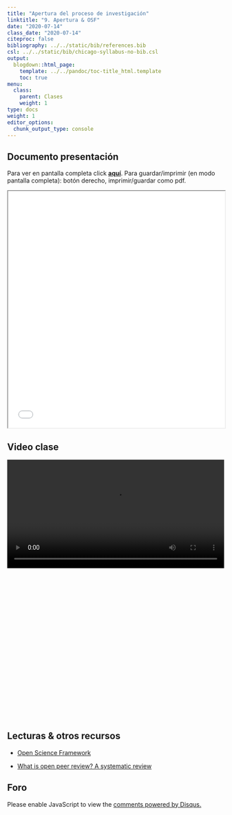 ```yaml
---
title: "Apertura del proceso de investigación"
linktitle: "9. Apertura & OSF"
date: "2020-07-14"
class_date: "2020-07-14"
citeproc: false
bibliography: ../../static/bib/references.bib
csl: ../../static/bib/chicago-syllabus-no-bib.csl
output:
  blogdown::html_page:
    template: ../../pandoc/toc-title_html.template
    toc: true
menu:
  class:
    parent: Clases
    weight: 1
type: docs
weight: 1
editor_options:
  chunk_output_type: console
---
```


## Documento presentación

<span class="sidenote">Para ver en pantalla completa click [**aquí**](/slides/09-osf/09_osf.html). Para guardar/imprimir (en modo pantalla completa): botón derecho, imprimir/guardar como pdf. </span>

<iframe src=/slides/09-osf/09_osf.html height="550" width=100% allowfullscreen="true">
</iframe>

## Video clase

<div style="width: 100%; height: 600px; overflow: hidden;">
<video  style="width: 100%;" controls>
<source src="https://www.dropbox.com/s/pdubymk6wobwn3f/sesion9.webm?raw=1" type="video/mp4">
</video>
</div>

## Lecturas & otros recursos

- [Open Science Framework](https://osf.io/)

- [What is open peer review? A systematic review](https://f1000research.com/articles/6-588/v2)

## Foro

<div id="disqus_thread"></div>
<script>
(function() { // DON'T EDIT BELOW THIS LINE
var d = document, s = d.createElement('script');
s.src = 'https://cienciasocialabierta-netlify-app.disqus.com/embed.js';
s.setAttribute('data-timestamp', +new Date());
(d.head || d.body).appendChild(s);
})();
</script>
<noscript>Please enable JavaScript to view the <a href="https://disqus.com/?ref_noscript">comments powered by Disqus.</a></noscript>
